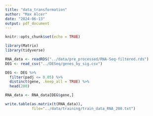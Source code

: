 ```yaml
---
title: "data_transformation"
author: "Max Alcer"
date: "2024-06-13"
output: pdf_document
---
```


```r
knitr::opts_chunk$set(echo = TRUE)
```

```r
library(Matrix)
library(tidyverse)
```

```r
RNA_data <- readRDS("../data/pre_processed/RNA-Seq-filtered.rds")
DEG <- read_csv("../DESeq/genes_by_sig.csv")
```

```r
DEG <- DEG %>% 
  filter(padj <= 0.05) %>%
  distinct(gene, .keep_all = TRUE) %>%
  head(200)

RNA_data <- RNA_data[DEG$gene,]
```

```r
write.table(as.matrix(t(RNA_data)), 
            file="../data/training/train_data_RNA_200.txt")
```




